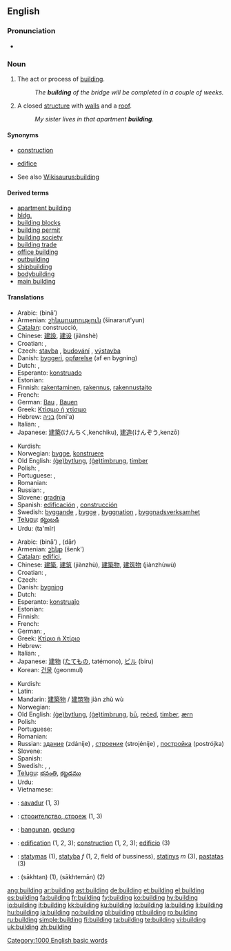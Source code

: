==English==
{{wikipedia}}

===Pronunciation===
* {{audio|en-us-building.ogg|Audio (US)}}
*: {{rhymes|ɪldɪŋ}}

===Noun===
{{en-noun}}

# {{uncountable}} The act or process of [[build]]ing.
#: ''The '''building''' of the bridge will be completed in a couple of weeks.''
# A closed [[structure]] with [[wall]]s and a [[roof]].
#: ''My sister lives in that apartment '''building'''.''

====Synonyms====
* {{sense|act or process of building}} [[construction]]
* {{sense|closed structure with walls and a roof}} [[edifice]]
* See also [[Wikisaurus:building]]

====Derived terms====
* [[apartment building]]
* [[bldg.]]
* [[building blocks]]
* [[building permit]]
* [[building society]]
* [[building trade]]
* [[office building]]
* [[outbuilding]]
* [[shipbuilding]]
* [[bodybuilding]]
* [[main building]]

====Translations====
{{trans-top|act or process of building}}
* Arabic: {{Arab|[[بناء]]}} (bināʼ) {{f}}
* Armenian: [[շինարարություն]] (šinararut'yun)
* [[Catalan]]: construcció, {{f}}
* Chinese: [[建設]], [[建设]] (jiànshè)
* Croatian: {{t|hr|gradnja|alt=grádnja|f}}, {{t|hr|izgradnja|alt=izgrádnja|f}}
* Czech: [[stavba]] {{f}}, [[budování]] {{n}}, [[výstavba]] {{f}}
* Danish: [[byggeri]], [[opførelse]] (af en bygning)
* Dutch: {{t+|nl|bouwen|n}}, {{t+|nl|bouw|m}}
* Esperanto: [[konstruado]]
* Estonian: {{t|et|ehitama}}
* Finnish: [[rakentaminen]], [[rakennus]], [[rakennustaito]]
* French: {{t+|fr|construction|f}}
* German: [[Bau]] {{m}}, [[Bauen]] {{n}}
* Greek: [[Κτίσιμο ή χτίσιμο]] {{n}}
* Hebrew: [[בניה]] (bni'a) {{f}}
* Italian: {{t+|it|costruzione|f}}, {{t-|it|edificazione|f}}
* Japanese: [[建築]](けんちく,kenchiku), [[建造]](けんぞう,kenzō)
{{trans-mid}}
* Kurdish: {{ku-Arab|[[بیناکردن]]}}
* Norwegian: [[bygge]], [[konstruere]]
* Old English: [[bytlung|(ġe)bytlung]], [[timbrung|(ġe)timbrung]], [[timber]]
* Polish: {{t+|pl|budować|n|alt=budowanie}}, {{t|pl|budowa|f}}
* Portuguese: {{t+|pt|construção|f}}, {{t+|pt|edificação|f}}
* Romanian: {{t-|ro|clădire|f}}
* Russian: {{t+|ru|строительство|n|tr=stroítelstvo|sc=Cyrl}}, {{t+|ru|постройка|f|tr=postrójka|sc=Cyrl}}
* Slovene: [[gradnja]] {{f}}
* Spanish: [[edificación]] {{f}}, [[construcción]] {{f}}
* Swedish: [[byggande]] {{n}}, [[bygge]] {{n}}, [[byggnation]] {{c}}, [[byggnadsverksamhet]] {{c}}
* [[Telugu]]: [[కట్టుబడి]]
* Urdu: {{ur-Arab|[[تعمیر]]}} (ta'mīr) {{f}}
{{trans-bottom}}

{{trans-top|closed structure with walls and a roof}}
* Arabic: {{Arab|[[بناء]]}} (bināʼ) {{f}}, {{Arab|[[دار]]}} (dār) {{m}}
* Armenian: [[շենք]] (šenk')
* [[Catalan]]: [[edifici]], {{m}}
* Chinese: [[建築]], [[建筑]] (jiànzhù), [[建築物]], [[建筑物]] (jiànzhùwù)
* Croatian: {{t|hr|zgrada|alt=zgrȁda|f}}, {{t|hr|zdanje|alt=zdánje|n}}
* Czech: {{t-|cs|budova|f}}
* Danish: [[bygning]]
* Dutch: {{t+|nl|gebouw|n}}
* Esperanto: [[konstruaĵo]]
* Estonian: {{t-|et|hoone}}
* Finnish: {{t+|fi|rakennus}}
* French: {{t+|fr|bâtiment|m}}
* German: {{t+|de|Gebäude|n}}, {{t+|de|Bau|m}}
* Greek: [[Κτίριο ή Χτίριο]] {{n}}
* Hebrew: {{t+|he|בניין|m|tr=binyan|sc=Hebr}}
* Italian: {{t+|it|edificio|m}}, {{t+|it|palazzo|m}}
* Japanese: [[建物]] ([[たてもの]], tatémono), [[ビル]] (biru)
* Korean: [[건물]] (geonmul)
{{trans-mid}}
* Kurdish: {{t+|ku|بینا|sc=ku-Arab}}
* Latin: {{t+|la|aedificium|n}}
* Mandarin: [[建築物]] / [[建筑物]] jiàn zhù wù
* Norwegian: {{t+|no|bygning}}
* Old English: [[bytlung|(ġe)bytlung]], [[timbrung|(ġe)timbrung]], [[bu|bū]], [[reced|reċed]], [[timber]], [[ærn]]
* Polish: {{t+|pl|budynek|m}}
* Portuguese: {{t+|pt|edifício|m}}
* Romanian: {{t-|ro|clădire|f}}
* Russian: [[здание]] (zdánije) {{n}}, [[строение]] (strojénije) {{n}}, [[постройка]] (postrójka) {{f}}
* Slovene: {{t+|sl|zgradba|f}}
* Spanish: {{t+|es|edificio|m}}
* Swedish: {{t-|sv|bygge|n}}, {{t+|sv|byggnad|c}}, {{t+|sv|hus|n}}
* [[Telugu]]: [[భవంతి]], [[కట్టడము]]
* Urdu: {{t-|ur|عمارت|f|tr='imārat|sc=ur-Arab|xs=Urdu}}
* Vietnamese: {{t+|vi|toà nhà|xs=Vietnamese}}
{{trans-bottom}}

{{checktrans-top}}
* {{ttbc|Breton}}: [[savadur]] {{m}} (1, 3)
* {{ttbc|Bulgarian}}: [[строителство, строеж]] {{m}} (1, 3)
* {{ttbc|Indonesian}}: [[bangun|bangunan]], [[gedung]]
* {{ttbc|Interlingua}}: [[edification]] (1, 2, 3); [[construction]] (1, 2, 3); [[edificio]] (3)
* {{ttbc|Lithuanian}}: [[statymas]] {{m}} (1), [[statyba]] ''f'' (1, 2, field of bussiness), [[statinys]] ''m'' (3), [[pastatas]] {{m}} (3)
* {{ttbc|Persian}}: {{fa-Arab|[[ساختن]]}} (sākhtan) (1), {{fa-Arab|[[ساختمان]]}} (sākhtemān) (2)
{{trans-bottom}}

[[Category:1000 English basic words]]

[[ang:building]]
[[ar:building]]
[[ast:building]]
[[de:building]]
[[et:building]]
[[el:building]]
[[es:building]]
[[fa:building]]
[[fr:building]]
[[fy:building]]
[[ko:building]]
[[hy:building]]
[[io:building]]
[[it:building]]
[[kk:building]]
[[ku:building]]
[[lo:building]]
[[la:building]]
[[li:building]]
[[hu:building]]
[[ja:building]]
[[no:building]]
[[pl:building]]
[[pt:building]]
[[ro:building]]
[[ru:building]]
[[simple:building]]
[[fi:building]]
[[ta:building]]
[[te:building]]
[[vi:building]]
[[uk:building]]
[[zh:building]]